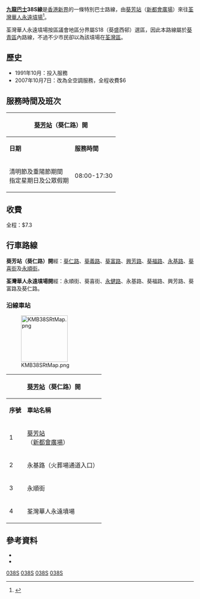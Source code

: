 {{公共汽車路線基礎資訊
|路線名稱             = 九龍巴士38S線
|外文名稱             = KMB Route 38S
|代表圖像             = KMB WG1673 38S.jpg
|圖像說明             = 38S線用上了[[富豪B8L|富豪B8L]]（V6B）行走
|經營者               = 九龍巴士
|所屬車廠             = [[九巴荔枝角車廠|荔枝角車廠]]（L）
|路線用車             = 不固定用車
|起點站               = [[葵芳站|葵芳站]]（[[新都會廣場|新都會廣場]]）
|途經地點             = [[醉酒灣|醉酒灣]]
|終點站               = [[荃灣華人永遠墳場|荃灣華人永遠墳場]]
|路線性質             = 清明節及重陽節特別路線
|全程行駛里程         = 3.5公里
|全程行車時間         = 12分鐘
|服務時間             = 
|起點站服務時間       = 清明節及重陽節期間指定星期日及公眾假期：08:00-17:30
|終點站服務時間       = 清明節及重陽節期間指定星期日及公眾假期：08:15-17:45
|班次頻率             = 3-8分
|全程收費             = $7.3
|主要競爭交通         = [[新界區專線小巴404M線|新界區專線小巴404M線]]
}}

'''[[九龍巴士|九龍巴士]]38S線'''是[[香港|香港]][[新界|新界]]的一條特別巴士路線，由[[葵芳站|葵芳站]]（[[新都會廣場|新都會廣場]]）來往[[荃灣華人永遠墳場|荃灣華人永遠墳場]]<ref>{{Cite web |url=http://www.681busterminal.com/38s.html |title=存档副本 |accessdate=2008-07-17 |archive-date=2019-07-17 |archive-url=https://web.archive.org/web/20190717094106/http://www.681busterminal.com/38s.html |dead-url=no }}</ref>。

荃灣華人永遠墳場按區議會地區分界屬S18（葵盛西邨）選區，因此本路線屬於[[葵青區|葵青區]]內路線，不過不少市民卻以為該墳場在[[荃灣區|荃灣區]]。

==歷史==
*1991年10月：投入服務
*2007年10月7日：改為全空調服務，全程收費$6

==服務時間及班次==
{|class="wikitable" style="text-align: center"
!colspan=3|[[葵芳站|葵芳站]]（葵仁路）開!!colspan=3|[[荃灣華人永遠墳場|荃灣華人永遠墳場]]開
|-
!'''日期'''!!'''服務時間'''!!'''班次（分鐘）'''!!'''日期'''!!'''服務時間'''!!'''班次（分鐘）'''
|-
|清明節及重陽節期間<BR>指定星期日及公眾假期||08:00-17:30||3-8||清明節及重陽節期間<BR>指定星期日及公眾假期||08:15-17:45||3-8
|}

==收費==
全程：$7.3
{{fare-remarks|KMB|fcs=Y}}

==行車路線==
'''葵芳站（葵仁路）開'''經：[[葵仁路|葵仁路]]、[[葵義路|葵義路]]、[[葵富路|葵富路]]、[[興芳路|興芳路]]、[[葵福路|葵福路]]、[[永基路|永基路]]、[[葵喜街|葵喜街]]及[[永順街|永順街]]。

'''荃灣華人永遠墳場開'''經：永順街、葵喜街、[[永健路|永健路]]、永基路、葵福路、興芳路、葵富路及葵仁路。

===沿線車站===
[[File:KMB38SRtMap.png|125px]]
{|class="wikitable" style="text-align: center"
!colspan=3|[[葵芳站|葵芳站]]（葵仁路）開!!colspan=3|[[荃灣華人永遠墳場|荃灣華人永遠墳場]]開
|-
!'''序號'''!!'''車站名稱'''!!'''位置'''!!'''序號'''!!'''車站名稱'''!!'''位置'''
|-
|1||[[葵芳站|葵芳站]]<BR>（[[新都會廣場|新都會廣場]]）||葵仁路||1||[[荃灣華人永遠墳場|荃灣華人永遠墳場]]||永順街
|-
|2||永基路（火葬場通道入口）||永基路||2||colspan=2|永順街
|-
|3||colspan=2|永順街||3||永基路（火葬場通道入口）||永基路
|-
|4||荃灣華人永遠墳場||永順街||4||葵芳站<BR>（新都會廣場）||葵仁路
|}

==參考資料==
<references />
*{{cite book |last=容偉釗 |first= |date=2002年 |title=香港巴士掌故系列 二十世紀新界（西）區巴士路線發展史 |url=http://www.bsihobbies.hk/rd2/index-rd2.htm |location=香港 |publisher=BSI (香港) |page= |isbn=962-8414-62-3 |author-link= |access-date=2017-06-23 |archive-date=2016-03-26 |archive-url=https://web.archive.org/web/20160326041139/http://www.bsihobbies.hk/rd2/index-rd2.htm |dead-url=no }}
*{{cite book |last=郭炳華 |first= |date=2010年 |title=蛻變中的香港巴士（九龍新界篇） |url= |location=香港 |publisher=80M巴士專門店 |page= |isbn=962-8686-95-X |author-link= }}

{{葵青區巴士路線列表}}
{{香港掃墓特別巴士路線}}

[[Category:九龍巴士路線|038S]]
[[Category:葵青區巴士路線|038S]]
[[Category:九龍巴士特別巴士路線|038S]]
[[Category:清明節及重陽節特別巴士路線|038S]]
